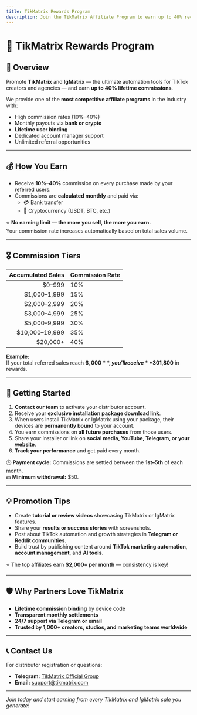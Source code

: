 ```yaml
---
title: TikMatrix Rewards Program
description: Join the TikMatrix Affiliate Program to earn up to 40% recurring commissions by promoting TikMatrix and IgMatrix. Lifetime binding, monthly payouts, and unlimited referrals.
---
```


# 💎 TikMatrix Rewards Program

## 🎯 Overview

Promote **TikMatrix** and **IgMatrix** — the ultimate automation tools for TikTok creators and agencies — and earn **up to 40% lifetime commissions**.

We provide one of the **most competitive affiliate programs** in the industry with:
- High commission rates (10%–40%)
- Monthly payouts via **bank or crypto**
- **Lifetime user binding**
- Dedicated account manager support
- Unlimited referral opportunities

---

## 💰 How You Earn

- Receive **10%–40%** commission on every purchase made by your referred users.  
- Commissions are **calculated monthly** and paid via:
  - 💳 Bank transfer  
  - 💎 Cryptocurrency (USDT, BTC, etc.)

⭐ **No earning limit — the more you sell, the more you earn.**  
Your commission rate increases automatically based on total sales volume.

---

## 🎖️ Commission Tiers

| Accumulated Sales | Commission Rate |
|------------------:|:----------------|
| $0–999            | 10%             |
| $1,000–1,999      | 15%             |
| $2,000–2,999      | 20%             |
| $3,000–4,999      | 25%             |
| $5,000–9,999      | 30%             |
| $10,000–19,999    | 35%             |
| $20,000+          | 40%             |

**Example:**  
If your total referred sales reach **$6,000**, you’ll receive **30% commission** — that’s **$1,800** in rewards.

---

## 🚀 Getting Started

1. **Contact our team** to activate your distributor account.  
2. Receive your **exclusive installation package download link**.  
3. When users install TikMatrix or IgMatrix using your package, their devices are **permanently bound** to your account.  
4. You earn commissions on **all future purchases** from those users.  
5. Share your installer or link on **social media, YouTube, Telegram, or your website**.  
6. **Track your performance** and get paid every month.

🕒 **Payment cycle:** Commissions are settled between the **1st–5th** of each month.  
💵 **Minimum withdrawal:** $50.

---

## 💡 Promotion Tips

- Create **tutorial or review videos** showcasing TikMatrix or IgMatrix features.  
- Share your **results or success stories** with screenshots.  
- Post about TikTok automation and growth strategies in **Telegram or Reddit communities**.  
- Build trust by publishing content around **TikTok marketing automation**, **account management**, and **AI tools**.  

⭐ The top affiliates earn **$2,000+ per month** — consistency is key!

---

## 🛡️ Why Partners Love TikMatrix

- **Lifetime commission binding** by device code  
- **Transparent monthly settlements**  
- **24/7 support via Telegram or email**  
- **Trusted by 1,000+ creators, studios, and marketing teams worldwide**

---

## 📞 Contact Us

For distributor registration or questions:

- **Telegram:** [TikMatrix Official Group](https://t.me/tikmatrix_agent_bot)  
- **Email:** [support@tikmatrix.com](mailto:support@tikmatrix.com)

---

*Join today and start earning from every TikMatrix and IgMatrix sale you generate!*
